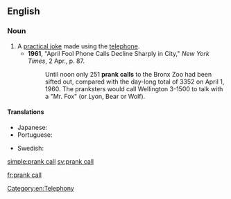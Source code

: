 ==English==

===Noun===
{{en-noun|head=[[prank]] [[call]]}}

# A [[practical joke]] made using the [[telephone]].
#*'''1961''', "April Fool Phone Calls Decline Sharply in City," ''New York Times'', 2 Apr., p. 87.
#*:Until noon only 251 '''prank calls''' to the Bronx Zoo had been sifted out, compared with the day-long total of 3352 on April 1, 1960.  The pranksters would call Wellington 3-1500 to talk with a "Mr. Fox" (or Lyon, Bear or Wolf).

====Translations====
{{trans-top|practical joke made using the telephone}}
* Japanese: {{t|ja|悪戯電話|tr=いたずらでんわ, itazura denwa}}
* Portuguese: {{t+|pt|trote|m}}
{{trans-mid}}
* Swedish: {{t|sv|busringning|c}}
{{trans-bottom}}

[[Category:en:Telephony]]

[[simple:prank call]]
[[sv:prank call]]

[[fr:prank call]]